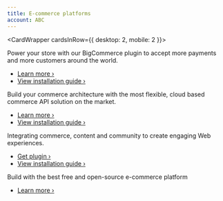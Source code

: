 ```yaml
---
title: E-commerce platforms
account: ABC
---
```


<CardWrapper cardsInRow={{ desktop: 2, mobile: 2 }}>
<ContentPanel variant="eCommerce" imgWidth={200} title="BigCommerce" imgSrc="/docs/Integrate/SDKs/bigcommerce.svg">

Power your store with our BigCommerce plugin to accept more payments and more customers around the world.

* [Learn more ›](https://www.bigcommerce.com/)
* [View installation guide ›](https://support.bigcommerce.com/s/article/Connecting-with-Checkoutcom)

</ContentPanel>
<ContentPanel variant="eCommerce" imgWidth={200} title="Commercetools" imgSrc="/docs/Integrate/SDKs/commercetools.svg">

Build your commerce architecture with the most flexible, cloud based commerce API solution on the market.

* [Learn more ›](https://marketplace.commercetools.com/integration/checkoutcom)
* [View installation guide ›](/integrate/e-commerce-platforms/commercetools)


</ContentPanel>
<ContentPanel variant="eCommerce" imgWidth={200} title="Magento 2" imgSrc="/docs/Integrate/SDKs/magento.svg">

Integrating commerce, content and community to create engaging Web experiences.

* [Get plugin ›](https://github.com/checkout/checkout-magento2-plugin)
* [View installation guide ›](/integrate/e-commerce-platforms/magento-2)

</ContentPanel>
<ContentPanel variant="eCommerce" imgWidth={200} title="OpenCart" imgSrc="/docs/Integrate/SDKs/opencart.svg">

Build with the best free and open-source e-commerce platform

* [Learn more ›](https://www.opencart.com/index.php?route=marketplace/extension/info&extension_id=41648&filter_search=checkout.com&sort=date_added)

</ContentPanel>
</CardWrapper>
